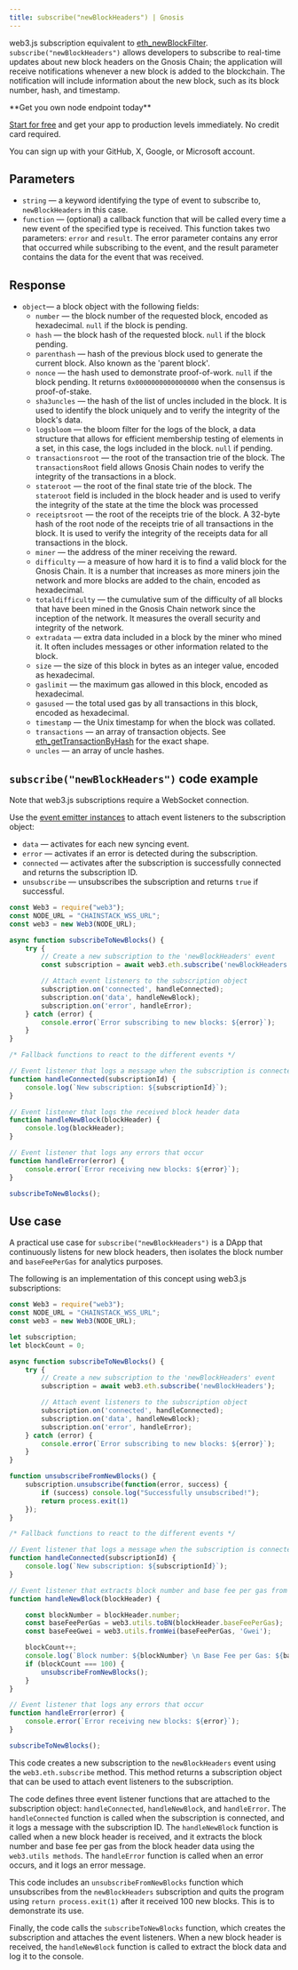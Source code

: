 ---
title: subscribe("newBlockHeaders") | Gnosis
---

web3.js subscription equivalent to [eth\_newBlockFilter](/api-reference/gnosis_node_api/blocks_info/eth_newBlockFilter). `subscribe("newBlockHeaders")` allows developers to subscribe to real-time updates about new block headers on the Gnosis Chain; the application will receive notifications whenever a new block is added to the blockchain. The notification will include information about the new block, such as its block number, hash, and timestamp.

<Check>
**Get you own node endpoint today**

[Start for free](https://console.chainstack.com/) and get your app to production levels immediately. No credit card required.

You can sign up with your GitHub, X, Google, or Microsoft account.
</Check>


## Parameters

* `string` — a keyword identifying the type of event to subscribe to, `newBlockHeaders` in this case.
* `function` — (optional) a callback function that will be called every time a new event of the specified type is received. This function takes two parameters: `error` and `result`. The error parameter contains any error that occurred while subscribing to the event, and the result parameter contains the data for the event that was received.

## Response

* `object`— a block object with the following fields:
  + `number` — the block number of the requested block, encoded as hexadecimal. `null` if the block is pending.
  + `hash` — the block hash of the requested block. `null` if the block pending.
  + `parenthash` — hash of the previous block used to generate the current block. Also known as the 'parent block'.
  + `nonce` — the hash used to demonstrate proof-of-work. `null` if the block pending. It returns `0x0000000000000000` when the consensus is proof-of-stake.
  + `sha3uncles` — the hash of the list of uncles included in the block. It is used to identify the block uniquely and to verify the integrity of the block's data.
  + `logsbloom` — the bloom filter for the logs of the block, a data structure that allows for efficient membership testing of elements in a set, in this case, the logs included in the block. `null` if pending.
  + `transactionsroot` — the root of the transaction trie of the block. The `transactionsRoot` field allows Gnosis Chain nodes to verify the integrity of the transactions in a block.
  + `stateroot` — the root of the final state trie of the block. The `stateroot` field is included in the block header and is used to verify the integrity of the state at the time the block was processed
  + `receiptsroot` — the root of the receipts trie of the block. A 32-byte hash of the root node of the receipts trie of all transactions in the block. It is used to verify the integrity of the receipts data for all transactions in the block.
  + `miner` — the address of the miner receiving the reward.
  + `difficulty` — a measure of how hard it is to find a valid block for the Gnosis Chain. It is a number that increases as more miners join the network and more blocks are added to the chain, encoded as hexadecimal.
  + `totaldifficulty` — the cumulative sum of the difficulty of all blocks that have been mined in the Gnosis Chain network since the inception of the network. It measures the overall security and integrity of the network.
  + `extradata` — extra data included in a block by the miner who mined it. It often includes messages or other information related to the block.
  + `size` — the size of this block in bytes as an integer value, encoded as hexadecimal.
  + `gaslimit` — the maximum gas allowed in this block, encoded as hexadecimal.
  + `gasused` — the total used gas by all transactions in this block, encoded as hexadecimal.
  + `timestamp` — the Unix timestamp for when the block was collated.
  + `transactions` — an array of transaction objects. See [eth\_getTransactionByHash](/api-reference/gnosis_node_api/transaction_info/eth_getTransactionByHash) for the exact shape.
  + `uncles` — an array of uncle hashes.

## `subscribe("newBlockHeaders")` code example

<Note>
Note that web3.js subscriptions require a WebSocket connection.
</Note>


Use the [event emitter instances](https://web3js.readthedocs.io/en/v1.2.11/web3-eth-subscribe.html#eth-subscription-return) to attach event listeners to the subscription object:

* `data` — activates for each new syncing event.
* `error` — activates if an error is detected during the subscription.
* `connected` — activates after the subscription is successfully connected and returns the subscription ID.
* `unsubscribe` — unsubscribes the subscription and returns `true` if successful.

```javascript index.js
const Web3 = require("web3");
const NODE_URL = "CHAINSTACK_WSS_URL";
const web3 = new Web3(NODE_URL);

async function subscribeToNewBlocks() {
    try {
        // Create a new subscription to the 'newBlockHeaders' event
        const subscription = await web3.eth.subscribe('newBlockHeaders');

        // Attach event listeners to the subscription object
        subscription.on('connected', handleConnected);
        subscription.on('data', handleNewBlock);
        subscription.on('error', handleError);
    } catch (error) {
        console.error(`Error subscribing to new blocks: ${error}`);
    }
}

/* Fallback functions to react to the different events */

// Event listener that logs a message when the subscription is connected
function handleConnected(subscriptionId) {
    console.log(`New subscription: ${subscriptionId}`);
}

// Event listener that logs the received block header data
function handleNewBlock(blockHeader) {
    console.log(blockHeader);
}

// Event listener that logs any errors that occur
function handleError(error) {
    console.error(`Error receiving new blocks: ${error}`);
}

subscribeToNewBlocks();
```


## Use case

A practical use case for `subscribe("newBlockHeaders")` is a DApp that continuously listens for new block headers, then isolates the block number and `baseFeePerGas` for analytics purposes.

The following is an implementation of this concept using web3.js subscriptions:

```javascript index.js
const Web3 = require("web3");
const NODE_URL = "CHAINSTACK_WSS_URL";
const web3 = new Web3(NODE_URL);

let subscription;
let blockCount = 0;

async function subscribeToNewBlocks() {
    try {
        // Create a new subscription to the 'newBlockHeaders' event
        subscription = await web3.eth.subscribe('newBlockHeaders');

        // Attach event listeners to the subscription object
        subscription.on('connected', handleConnected);
        subscription.on('data', handleNewBlock);
        subscription.on('error', handleError);
    } catch (error) {
        console.error(`Error subscribing to new blocks: ${error}`);
    }
}

function unsubscribeFromNewBlocks() {
    subscription.unsubscribe(function(error, success) {
        if (success) console.log("Successfully unsubscribed!");
      	return process.exit(1)
    });
}

/* Fallback functions to react to the different events */

// Event listener that logs a message when the subscription is connected
function handleConnected(subscriptionId) {
    console.log(`New subscription: ${subscriptionId}`);
}

// Event listener that extracts block number and base fee per gas from the received block header data
function handleNewBlock(blockHeader) {

    const blockNumber = blockHeader.number;
    const baseFeePerGas = web3.utils.toBN(blockHeader.baseFeePerGas);
    const baseFeeGwei = web3.utils.fromWei(baseFeePerGas, 'Gwei');

    blockCount++;
    console.log(`Block number: ${blockNumber} \n Base Fee per Gas: ${baseFeeGwei} Gwei \n`);
    if (blockCount === 100) {
        unsubscribeFromNewBlocks();
    }
}

// Event listener that logs any errors that occur
function handleError(error) {
    console.error(`Error receiving new blocks: ${error}`);
}

subscribeToNewBlocks();
```


This code creates a new subscription to the `newBlockHeaders` event using the `web3.eth.subscribe` method. This method returns a subscription object that can be used to attach event listeners to the subscription.

The code defines three event listener functions that are attached to the subscription object: `handleConnected`, `handleNewBlock`, and `handleError`. The `handleConnected` function is called when the subscription is connected, and it logs a message with the subscription ID. The `handleNewBlock` function is called when a new block header is received, and it extracts the block number and base fee per gas from the block header data using the `web3.utils methods`. The `handleError` function is called when an error occurs, and it logs an error message.

This code includes an `unsubscribeFromNewBlocks` function which unsubscribes from the `newBlockHeaders` subscription and quits the program using `return process.exit(1)` after it received 100 new blocks. This is to demonstrate its use.

Finally, the code calls the `subscribeToNewBlocks` function, which creates the subscription and attaches the event listeners. When a new block header is received, the `handleNewBlock` function is called to extract the block data and log it to the console.